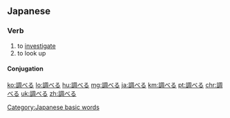 ==Japanese==
{{ja-kanjitab|しら|yomi=k}}

===Verb===
{{ja-verb|しらべる|tr=trans|type=2}}
# to [[investigate]]
# to look up

====Conjugation====
{{ja-ichi|調べ|しらべ|shirabe}}

[[Category:Japanese basic words]]

[[ko:調べる]]
[[lo:調べる]]
[[hu:調べる]]
[[mg:調べる]]
[[ja:調べる]]
[[km:調べる]]
[[pt:調べる]]
[[chr:調べる]]
[[uk:調べる]]
[[zh:調べる]]